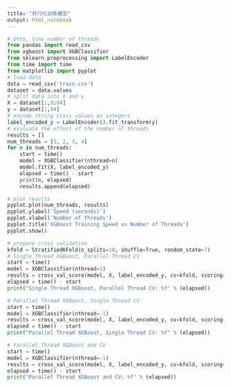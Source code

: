 ```yaml
---
title: "并行化训练模型"
output: html_notebook
---
```


```python
# Otto, tune number of threads
from pandas import read_csv
from xgboost import XGBClassifier
from sklearn.preprocessing import LabelEncoder
from time import time
from matplotlib import pyplot 
# load data  
data = read_csv('train.csv')
dataset = data.values
# split data into X and y
X = dataset[:,0:94]
y = dataset[:,94]
# encode string class values as integers
label_encoded_y = LabelEncoder().fit_transform(y)
# evaluate the effect of the number of threads
results = []
num_threads = [1, 2, 3, 4]
for n in num_threads:
    start = time()
    model = XGBClassifier(nthread=n)
    model.fit(X, label_encoded_y)
    elapsed = time() - start
    print(n, elapsed)
    results.append(elapsed)
```

```python
# plot results
pyplot.plot(num_threads, results)  
pyplot.ylabel('Speed (seconds)')  
pyplot.xlabel('Number of Threads')  
pyplot.title('XGBoost Training Speed vs Number of Threads') 
pyplot.show()
```


```python
# prepare cross validation  
kfold = StratifiedKFold(n_splits=10, shuffle=True, random_state=7)  
# Single Thread XGBoost, Parallel Thread CV  
start = time()  
model = XGBClassifier(nthread=1)  
results = cross_val_score(model, X, label_encoded_y, cv=kfold, scoring='neg_log_loss', n_jobs=-1)  
elapsed = time() - start  
print("Single Thread XGBoost, Parallel Thread CV: %f" % (elapsed))  
```

```python
# Parallel Thread XGBoost, Single Thread CV  
start = time()  
model = XGBClassifier(nthread=-1)  
results = cross_val_score(model, X, label_encoded_y, cv=kfold, scoring='neg_log_loss', n_jobs=1)  
elapsed = time() - start  
print("Parallel Thread XGBoost, Single Thread CV: %f" % (elapsed))  
```

```python
# Parallel Thread XGBoost and CV  
start = time()  
model = XGBClassifier(nthread=-1)  
results = cross_val_score(model, X, label_encoded_y, cv=kfold, scoring='neg_log_loss', n_jobs=-1)
elapsed = time() - start
print("Parallel Thread XGBoost and CV: %f" % (elapsed))
```

